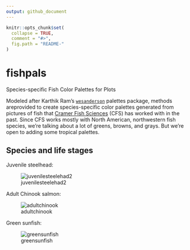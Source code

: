 ```yaml
---
output: github_document
---
```


<!-- README.md is generated from README.Rmd. Please edit that file -->

```r
knitr::opts_chunk$set(
  collapse = TRUE,
  comment = "#>",
  fig.path = "README-"
)
```

# fishpals

Species-specific Fish Color Palettes for Plots

Modeled after Karthik Ram's [`wesanderson`](https://CRAN.R-project.org/package=wesanderson) palettes package, methods areprovided to create species-specific color palettes generated from pictures of fish that [Cramer Fish Sciences](http://www.fishsciences.net/) (CFS) has worked with in the past. Since CFS works mostly with North American, northwestern fish species, we're talking about a lot of greens, browns, and grays. But we're open to adding some tropical palettes.

## Species and life stages

Juvenile steelhead:

![juvenilesteelehad2](https://raw.githubusercontent.com/fishsciences/fishpals/master/fishphotos/juvenile_steelhead2.jpg)


Adult Chinook salmon:

![adultchinook](https://c1.staticflickr.com/9/8614/30177831831_4194c59228_b.jpg)

Green sunfish:

![greensunfish](https://raw.githubusercontent.com/fishsciences/fishpals/master/fishphotos/green_sunfish.jpg)


